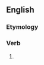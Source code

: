 ==English==

===Etymology===
{{suffix|en|will|eth|nocat=1}}

===Verb===
{{head|en|verb form}}

# {{en-archaic third-person singular of|will}}